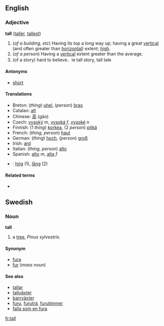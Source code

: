 ==English==
=== Adjective ===
'''tall''' ([[taller]], [[tallest]])

#(''of a building, etc'') Having its top a long way up; having a great [[vertical]] (and often greater than [[horizontal]]) extent; [[high]].
#(''of a person'') Having a [[vertical]] extent greater than the average.
# (of a story) hard to believe．ie tall story, tall tale  
==== Antonyms ====
*[[short]]

==== Translations ====
*Breton: (''thing'') [[uhel]], (''person'') [[bras]]
*Catalan: [[alt]]
*Chinese: [[高]] (gāo)
*Czech: [[vysoký]] ''m'', [[vysoká]] ''f'', [[vysoké]] ''n''
*Finnish: (1 ''thing'') [[korkea]], (2 ''person'') [[pitkä]]
*French: (''thing, person'') [[haut]]
*German: (''thing'') [[hoch]], (''person'') [[groß]]
*Irish: [[ard]]
*Italian: (''thing, person'') [[alto]]
*Spanish: [[alto]] ''m'', [[alta]] ''f''
*{{sv}}: [[hög]] (1), [[lång]] (2)

==== Related terms ====
*

==Swedish==
===Noun===
'''tall'''

#a [[tree]], ''Pinus sylvestris''. 

====Synonym====
*[[fura]]
*[[fur]] (''mass noun'')

====See also====
*[[tallar]]
*[[tallväxter]]
*[[barrväxter]]
*[[furu]], [[furuträ]], [[furutimmer]]
*[[falla som en fura]]

[[fr:tall]]